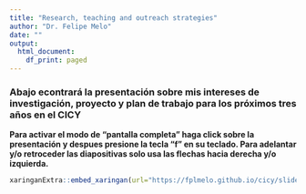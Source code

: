 ```yaml
---
title: "Research, teaching and outreach strategies"
author: "Dr. Felipe Melo"
date: ""
output:
  html_document:
    df_print: paged
---
```



### Abajo econtrará la presentación sobre mis intereses de investigación, proyecto y plan de trabajo para los próximos tres años en el CICY

**Para activar el modo de "pantalla completa" haga click sobre la presentación y despues presione la tecla "f" en su teclado. Para adelantar y/o retroceder las diapositivas solo usa las flechas hacia derecha y/o izquierda.**

```r
xaringanExtra::embed_xaringan(url="https://fplmelo.github.io/cicy/slides/research_presentation_long.html", ratio = "16:9")
```

